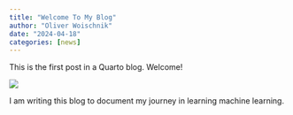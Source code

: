 ```yaml
---
title: "Welcome To My Blog"
author: "Oliver Woischnik"
date: "2024-04-18"
categories: [news]
---
```


This is the first post in a Quarto blog. Welcome!

![](thumbnail.jpg)

I am writing this blog to document my journey in learning machine learning.